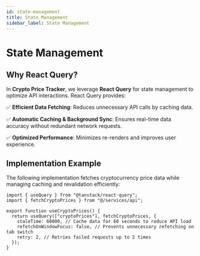 ```yaml
---
id: state-management
title: State Management
sidebar_label: State Management
---
```


# State Management

## Why React Query?

In **Crypto Price Tracker**, we leverage **React Query** for state management to optimize API interactions. React Query provides:

✅ **Efficient Data Fetching**: Reduces unnecessary API calls by caching data.

✅ **Automatic Caching & Background Sync**: Ensures real-time data accuracy without redundant network requests.

✅ **Optimized Performance**: Minimizes re-renders and improves user experience.

## Implementation Example

The following implementation fetches cryptocurrency price data while managing caching and revalidation efficiently:

```tsx
import { useQuery } from "@tanstack/react-query";
import { fetchCryptoPrices } from "@/services/api";

export function useCryptoPrices() {
  return useQuery(["cryptoPrices"], fetchCryptoPrices, {
    staleTime: 60000, // Cache data for 60 seconds to reduce API load
    refetchOnWindowFocus: false, // Prevents unnecessary refetching on tab switch
    retry: 2, // Retries failed requests up to 2 times
  });
}